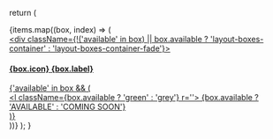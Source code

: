   return (
    <div className='row layout-boxes'>
      {items.map((box, index) => (
        <div className='column' key={index}>
          <a href={box.link}>
            <div className='layout-boxes-item'>
              <div>
                <div className={!('available' in box) || box.available ? 'layout-boxes-container' : 'layout-boxes-container-fade'}>
                  <h4>
                    {box.icon}
                    <span>{box.label}</span>
                  </h4>
                  {'available' in box && (
                    <div className='layout-boxes-available'>
                      <l className={box.available ? 'green' : 'grey'} r=''>
                        {box.available ? 'AVAILABLE' : 'COMING SOON'}
                      </l>
                    </div>
                  )}
                </div>
              </div>
            </div>
          </a>
        </div>
      ))}
    </div>
  );
}